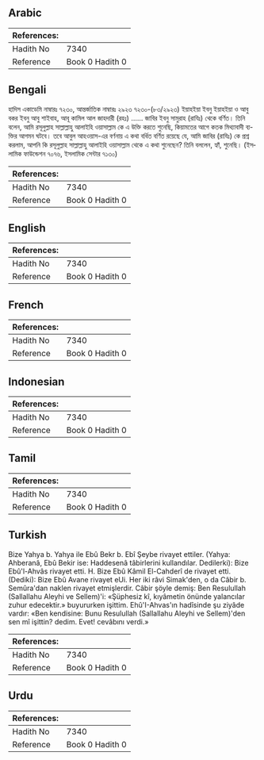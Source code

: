 ## Arabic


<div dir="rtl" lang="ar" style={{fontSize:'larger',backgroundColor:'#f8f9fa',padding:20}}>

</div>
<div style={{backgroundColor:'#f8f9fa',padding:20, marginBottom: 10}}><table> <thead> <tr> <th>References:</th> <th></th> </tr> </thead> <tbody><tr><td>Hadith No</td><td>7340</td></tr><tr><td>Reference</td><td>Book 0 Hadith 0</td></tr></tbody></table></div>

## Bengali


<div dir="ltr" lang="bn" style={{fontSize:'larger',backgroundColor:'#f8f9fa',padding:20}}>
হাদিস একাডেমি নাম্বারঃ ৭২৩০, আন্তর্জাতিক নাম্বারঃ ২৯২৩ ৭২৩০-(৮৩/২৯২৩) ইয়াহইয়া ইবনু ইয়াহইয়া ও আবু বকর ইবনু আবু শাইবাহ, আবূ কামিল আল জাহদারী (রহঃ) ...... জাবির ইবনু সামুরাহ (রাযিঃ) থেকে বর্ণিত। তিনি বলেন, আমি রসূলুল্লাহ সাল্লাল্লাহু আলাইহি ওয়াসাল্লাম কে এ উক্তি করতে শুনেছি, কিয়ামতের আগে কতক মিথ্যাবাদী ব্যক্তির আগমন ঘটবে। তবে আবুল আহওয়াস-এর বর্ণনায় এ কথা বর্ধিত বর্ণিত রয়েছে যে, আমি জাবির (রাযিঃ) কে প্রশ্ন করলাম, আপনি কি রসূলুল্লাহ সাল্লাল্লাহু আলাইহি ওয়াসাল্লাম থেকে এ কথা শুনেছেন? তিনি বললেন, হ্যাঁ, শুনেছি। (ইসলামিক ফাউন্ডেশন ৭০৭৬, ইসলামিক সেন্টার ৭১৩০)
</div>
<div style={{backgroundColor:'#f8f9fa',padding:20, marginBottom: 10}}><table> <thead> <tr> <th>References:</th> <th></th> </tr> </thead> <tbody><tr><td>Hadith No</td><td>7340</td></tr><tr><td>Reference</td><td>Book 0 Hadith 0</td></tr></tbody></table></div>

## English


<div dir="ltr" lang="en" style={{fontSize:'larger',backgroundColor:'#f8f9fa',padding:20}}>

</div>
<div style={{backgroundColor:'#f8f9fa',padding:20, marginBottom: 10}}><table> <thead> <tr> <th>References:</th> <th></th> </tr> </thead> <tbody><tr><td>Hadith No</td><td>7340</td></tr><tr><td>Reference</td><td>Book 0 Hadith 0</td></tr></tbody></table></div>

## French


<div dir="ltr" lang="fr" style={{fontSize:'larger',backgroundColor:'#f8f9fa',padding:20}}>

</div>
<div style={{backgroundColor:'#f8f9fa',padding:20, marginBottom: 10}}><table> <thead> <tr> <th>References:</th> <th></th> </tr> </thead> <tbody><tr><td>Hadith No</td><td>7340</td></tr><tr><td>Reference</td><td>Book 0 Hadith 0</td></tr></tbody></table></div>

## Indonesian


<div dir="ltr" lang="id" style={{fontSize:'larger',backgroundColor:'#f8f9fa',padding:20}}>

</div>
<div style={{backgroundColor:'#f8f9fa',padding:20, marginBottom: 10}}><table> <thead> <tr> <th>References:</th> <th></th> </tr> </thead> <tbody><tr><td>Hadith No</td><td>7340</td></tr><tr><td>Reference</td><td>Book 0 Hadith 0</td></tr></tbody></table></div>

## Tamil


<div dir="ltr" lang="ta" style={{fontSize:'larger',backgroundColor:'#f8f9fa',padding:20}}>

</div>
<div style={{backgroundColor:'#f8f9fa',padding:20, marginBottom: 10}}><table> <thead> <tr> <th>References:</th> <th></th> </tr> </thead> <tbody><tr><td>Hadith No</td><td>7340</td></tr><tr><td>Reference</td><td>Book 0 Hadith 0</td></tr></tbody></table></div>

## Turkish


<div dir="ltr" lang="tr" style={{fontSize:'larger',backgroundColor:'#f8f9fa',padding:20}}>
Bize Yahya b. Yahya ile Ebû Bekr b. Ebî Şeybe rivayet ettiler. (Yahya: Ahberanâ, Ebû Bekir ise: Haddesenâ tâbirlerini kullandılar. Dedilerki): Bize Ebû'l-Ahvâs rivayet etti. H. Bize Ebû Kâmil El-Cahderî de rivayet etti. (Dediki): Bize Ebû Avane rivayet eUi. Her iki râvi Simak'den, o da Câbir b. Semûra'dan naklen rivayet etmişlerdir. Câbir şöyle demiş: Ben Resulullah (Sallallahu Aleyhi ve Sellem)'i: «Şüphesiz kî, kıyâmetin önünde yalancılar zuhur edecektir.» buyururken işittim. Ehû'I-Ahvas'ın hadîsinde şu ziyâde vardır: «Ben kendisine: Bunu Resulullah (Sallallahu Aleyhi ve Sellem)'den sen mî işittin? dedim. Evet! cevâbını verdi.»
</div>
<div style={{backgroundColor:'#f8f9fa',padding:20, marginBottom: 10}}><table> <thead> <tr> <th>References:</th> <th></th> </tr> </thead> <tbody><tr><td>Hadith No</td><td>7340</td></tr><tr><td>Reference</td><td>Book 0 Hadith 0</td></tr></tbody></table></div>

## Urdu


<div dir="rtl" lang="ur" style={{fontSize:'larger',backgroundColor:'#f8f9fa',padding:20}}>

</div>
<div style={{backgroundColor:'#f8f9fa',padding:20, marginBottom: 10}}><table> <thead> <tr> <th>References:</th> <th></th> </tr> </thead> <tbody><tr><td>Hadith No</td><td>7340</td></tr><tr><td>Reference</td><td>Book 0 Hadith 0</td></tr></tbody></table></div>